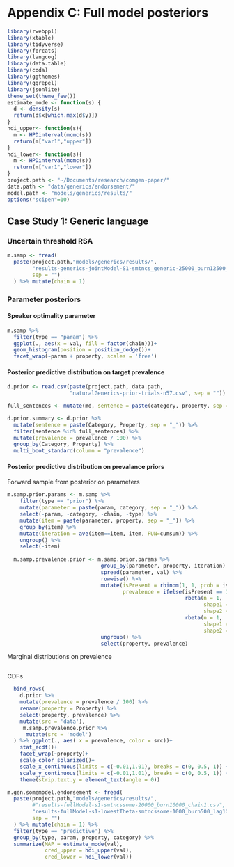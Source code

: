 # Appendix C: Full model posteriors


```r
library(rwebppl)
library(xtable)
library(tidyverse)
library(forcats)
library(langcog)
library(data.table)
library(coda)
library(ggthemes)
library(ggrepel)
library(jsonlite)
theme_set(theme_few())
estimate_mode <- function(s) {
  d <- density(s)
  return(d$x[which.max(d$y)])
}
hdi_upper<- function(s){
  m <- HPDinterval(mcmc(s))
  return(m["var1","upper"])
}
hdi_lower<- function(s){
  m <- HPDinterval(mcmc(s))
  return(m["var1","lower"])
}
project.path <- "~/Documents/research/comgen-paper/"
data.path <- "data/generics/endorsement/"
model.path <- "models/generics/results/"
options("scipen"=10) 
```

## Case Study 1: Generic language

### Uncertain threshold RSA 

```r
m.samp <- fread(
  paste(project.path,"models/generics/results/", 
        "results-generics-jointModel-S1-smtncs_generic-25000_burn12500_lag20_chain1.csv",
        sep = "")
  ) %>% mutate(chain = 1)
```


### Parameter posteriors

#### Speaker optimality parameter

```r
m.samp %>% 
  filter(type == "param") %>%
  ggplot(., aes(x = val, fill = factor(chain)))+
  geom_histogram(position = position_dodge())+
  facet_wrap(~param + property, scales = 'free')
```

#### Posterior predictive distribution on target prevalence


```r
d.prior <- read.csv(paste(project.path, data.path, 
                    "naturalGenerics-prior-trials-n57.csv", sep = ""))

full_sentences <- mutate(md, sentence = paste(category, property, sep = "_"))$sentence

d.prior.summary <- d.prior %>% 
  mutate(sentence = paste(Category, Property, sep = "_")) %>%
  filter(sentence %in% full_sentences) %>%
  mutate(prevalence = prevalence / 100) %>%
  group_by(Category, Property) %>%
  multi_boot_standard(column = "prevalence")
```

#### Posterior predictive distribution on prevalance priors


Forward sample from posterior on parameters
```r


m.samp.prior.params <- m.samp %>%
    filter(type == "prior") %>%
    mutate(parameter = paste(param, category, sep = "_")) %>%
    select(-param, -category, -chain, -type) %>%
    mutate(item = paste(parameter, property, sep = "_")) %>%
    group_by(item) %>%
    mutate(iteration = ave(item==item, item, FUN=cumsum)) %>%
    ungroup() %>%
    select(-item)
  
  m.samp.prevalence.prior <- m.samp.prior.params %>%
                              group_by(parameter, property, iteration) %>%
                              spread(parameter, val) %>%
                              rowwise() %>%
                              mutate(isPresent = rbinom(1, 1, prob = isPresent_na),
                                     prevalence = ifelse(isPresent == 1, 
                                                         rbeta(n = 1, 
                                                               shape1 = prevalenceGivenPresent_mean* prevalenceGivenPresent_sampleSize,
                                                               shape2 = (1-prevalenceGivenPresent_mean)*prevalenceGivenPresent_sampleSize),
                                                         rbeta(n = 1,
                                                               shape1 = 1,
                                                               shape2 = 100))) %>%
                              ungroup() %>%
                              select(property, prevalence)
```

Marginal distributions on prevalence
```r

```

CDFs


```r
  
  bind_rows(
    d.prior %>% 
    mutate(prevalence = prevalence / 100) %>%
    rename(property = Property) %>% 
    select(property, prevalence) %>%
    mutate(src = 'data'),
     m.samp.prevalence.prior %>%
      mutate(src = 'model')
  ) %>% ggplot(., aes( x = prevalence, color = src))+
    stat_ecdf()+
    facet_wrap(~property)+
    scale_color_solarized()+
    scale_x_continuous(limits = c(-0.01,1.01), breaks = c(0, 0.5, 1)) +
    scale_y_continuous(limits = c(-0.01,1.01), breaks = c(0, 0.5, 1)) +
    theme(strip.text.y = element_text(angle = 0))
```



```r
m.gen.somemodel.endorsement <- fread(
  paste(project.path,"models/generics/results/", 
        #"results-fullModel-s1-smtncssome-20000_burn10000_chain1.csv", 
        "results-fullModel-s1-lowestTheta-smtncssome-1000_burn500_lag10_chain1.csv",
        sep = "")
  ) %>% mutate(chain = 1) %>%
  filter(type == 'predictive') %>%
  group_by(type, param, property, category) %>%
  summarize(MAP = estimate_mode(val),
            cred_upper = hdi_upper(val),
            cred_lower = hdi_lower(val))
```


